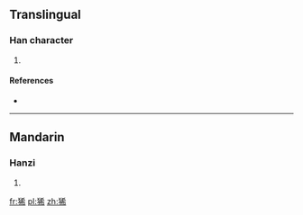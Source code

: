 ==Translingual==

===Han character===
{{Han char|rn=94|rad=犬|as=07|sn=10|four=44227|canj=KHKKB}}

# {{defn|Han|sort=犬07}}

====References====
* {{Han ref|kx=0711.190|dkj=20416|dj=1123.190|hdz=21349.130|uh=72F6|ud=29430|bh=D2A7|bd=53927}}

----

==Mandarin==

===Hanzi===
{{cmn-hanzi|pin=[[xǐ]] ([[xi3]])|wg=hsi<sup>3</sup>}}

# {{defn|lang=cmn|sort=犬07}}

[[fr:狶]]
[[pl:狶]]
[[zh:狶]]